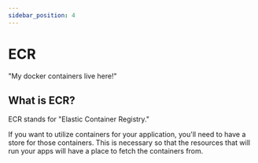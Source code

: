 ```yaml
---
sidebar_position: 4
---
```


# ECR

"My docker containers live here!"

## What is ECR?

ECR stands for "Elastic Container Registry."

If you want to utilize containers for your application, you'll need to have a store for those containers.
This is necessary so that the resources that will run your apps will have a place to fetch the containers from.
